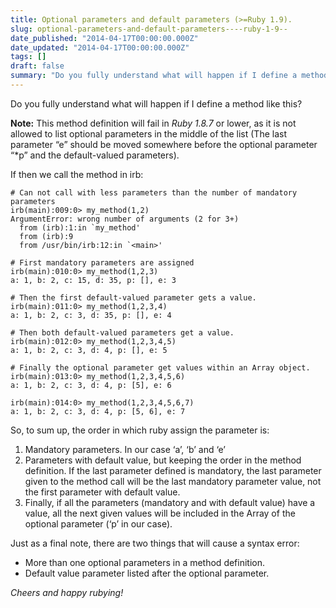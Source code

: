 ```yaml
---
title: Optional parameters and default parameters (>=Ruby 1.9).
slug: optional-parameters-and-default-parameters----ruby-1-9--
date_published: "2014-04-17T00:00:00.000Z"
date_updated: "2014-04-17T00:00:00.000Z"
tags: []
draft: false
summary: "Do you fully understand what will happen if I define a method like this?"
---
```


Do you fully understand what will happen if I define a method like this?

**Note:** This method definition will fail in _Ruby 1.8.7_ or lower, as it is not allowed to list optional parameters in the middle of the list (The last parameter “e” should be moved somewhere before the optional parameter “\*p” and the default-valued parameters).

If then we call the method in irb:

```
# Can not call with less parameters than the number of mandatory parameters
irb(main):009:0> my_method(1,2)
ArgumentError: wrong number of arguments (2 for 3+)
  from (irb):1:in `my_method'
  from (irb):9
  from /usr/bin/irb:12:in `<main>'

# First mandatory parameters are assigned
irb(main):010:0> my_method(1,2,3)
a: 1, b: 2, c: 15, d: 35, p: [], e: 3

# Then the first default-valued parameter gets a value.
irb(main):011:0> my_method(1,2,3,4)
a: 1, b: 2, c: 3, d: 35, p: [], e: 4

# Then both default-valued parameters get a value.
irb(main):012:0> my_method(1,2,3,4,5)
a: 1, b: 2, c: 3, d: 4, p: [], e: 5

# Finally the optional parameter get values within an Array object. irb(main):013:0> my_method(1,2,3,4,5,6)
a: 1, b: 2, c: 3, d: 4, p: [5], e: 6

irb(main):014:0> my_method(1,2,3,4,5,6,7)
a: 1, b: 2, c: 3, d: 4, p: [5, 6], e: 7
```

So, to sum up, the order in which ruby assign the parameter is:

1.  Mandatory parameters. In our case ‘a’, ‘b’ and ‘e’
2.  Parameters with default value, but keeping the order in the method definition. If the last parameter defined is mandatory, the last parameter given to the method call will be the last mandatory parameter value, not the first parameter with default value.
3.  Finally, if all the parameters (mandatory and with default value) have a value, all the next given values will be included in the Array of the optional parameter (‘p’ in our case).

Just as a final note, there are two things that will cause a syntax error:

- More than one optional parameters in a method definition.
- Default value parameter listed after the optional parameter.

_Cheers and happy rubying!_
